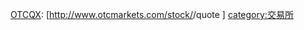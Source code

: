 [[美國場外交易集團|OTCQX]]:&nbsp;[http://www.otcmarkets.com/stock/{{{1}}}/quote {{{1}}}]
<noinclude>
[[category:交易所]]
</noinclude>